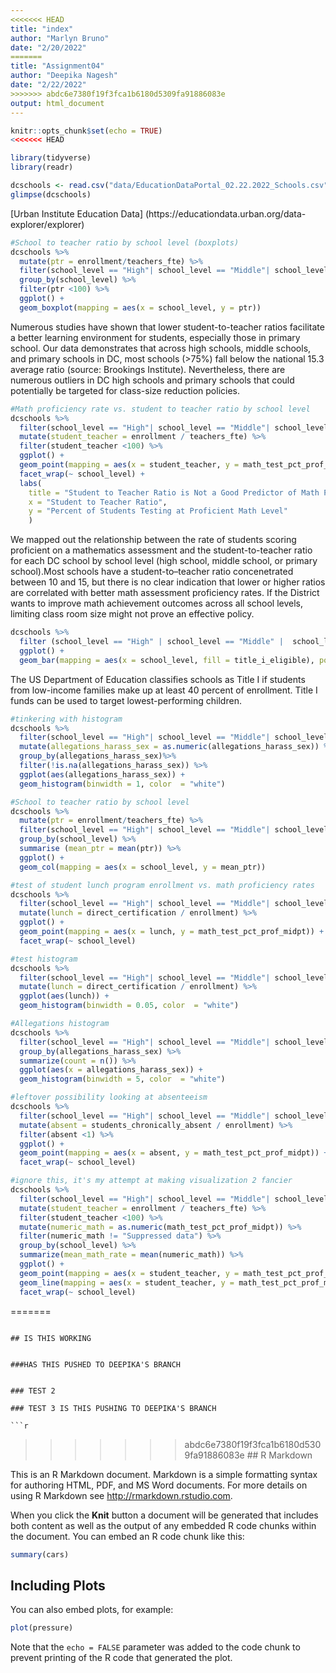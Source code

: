 ```yaml
---
<<<<<<< HEAD
title: "index"
author: "Marlyn Bruno"
date: "2/20/2022"
=======
title: "Assignment04"
author: "Deepika Nagesh"
date: "2/22/2022"
>>>>>>> abdc6e7380f19f3fca1b6180d5309fa91886083e
output: html_document
---
```


```r
knitr::opts_chunk$set(echo = TRUE)
<<<<<<< HEAD

library(tidyverse)
library(readr)

dcschools <- read.csv("data/EducationDataPortal_02.22.2022_Schools.csv", stringsAsFactor = F)
glimpse(dcschools)

```

[Urban Institute Education Data] (https://educationdata.urban.org/data-explorer/explorer)

``` r

#School to teacher ratio by school level (boxplots)
dcschools %>%
  mutate(ptr = enrollment/teachers_fte) %>%
  filter(school_level == "High"| school_level == "Middle"| school_level =="Primary") %>%
  group_by(school_level) %>%
  filter(ptr <100) %>%
  ggplot() +
  geom_boxplot(mapping = aes(x = school_level, y = ptr))

```
Numerous studies have shown that lower student-to-teacher ratios facilitate a better learning environment for students, especially those in primary school. Our data demonstrates that across high schools, middle schools, and primary schools in DC, most schools (>75%) fall below the national 15.3 average ratio (source: Brookings Institute). Nevertheless, there are numerous outliers in DC high schools and primary schools that could potentially be targeted for class-size reduction policies. 

``` r

#Math proficiency rate vs. student to teacher ratio by school level
dcschools %>%
  filter(school_level == "High"| school_level == "Middle"| school_level =="Primary") %>%
  mutate(student_teacher = enrollment / teachers_fte) %>%
  filter(student_teacher <100) %>%
  ggplot() +
  geom_point(mapping = aes(x = student_teacher, y = math_test_pct_prof_midpt), alpha = 0.5, color = "red") +
  facet_wrap(~ school_level) +
  labs(
    title = "Student to Teacher Ratio is Not a Good Predictor of Math Proficiency Rates",
    x = "Student to Teacher Ratio",
    y = "Percent of Students Testing at Proficient Math Level"
    ) 


```
We mapped out the relationship between the rate of students scoring proficient on a mathematics assessment and the student-to-teacher ratio for each DC school by school level (high school, middle school, or primary school).Most schools have a student-to--teacher ratio concenetrated between 10 and 15, but there is no clear indication that lower or higher ratios are correlated with better math assessment proficiency rates. If the District wants to improve math achievement outcomes across all school levels, limiting class room size might not prove an effective policy. 

``` r

dcschools %>%
  filter (school_level == "High" | school_level == "Middle" |  school_level == "Primary") %>%
  ggplot() +
  geom_bar(mapping = aes(x = school_level, fill = title_i_eligible), position = "fill")

```
The US Department of Education classifies schools as Title I if students from low-income families make up at least 40 percent of enrollment. Title I funds can be used to target lowest-performing children.
``` r

#tinkering with histogram 
dcschools %>%
  filter(school_level == "High"| school_level == "Middle"| school_level =="Primary") %>%
  mutate(allegations_harass_sex = as.numeric(allegations_harass_sex)) %>%
  group_by(allegations_harass_sex)%>%
  filter(!is.na(allegations_harass_sex)) %>%
  ggplot(aes(allegations_harass_sex)) +
  geom_histogram(binwidth = 1, color  = "white")

```

``` r

#School to teacher ratio by school level 
dcschools %>%
  mutate(ptr = enrollment/teachers_fte) %>%
  filter(school_level == "High"| school_level == "Middle"| school_level =="Primary") %>%
  group_by(school_level) %>%
  summarise (mean_ptr = mean(ptr)) %>%
  ggplot() +
  geom_col(mapping = aes(x = school_level, y = mean_ptr))

#test of student lunch program enrollment vs. math proficiency rates
dcschools %>%
  filter(school_level == "High"| school_level == "Middle"| school_level =="Primary") %>%
  mutate(lunch = direct_certification / enrollment) %>%
  ggplot() +
  geom_point(mapping = aes(x = lunch, y = math_test_pct_prof_midpt)) +
  facet_wrap(~ school_level) 

#test histogram
dcschools %>%
  filter(school_level == "High"| school_level == "Middle"| school_level =="Primary") %>%
  mutate(lunch = direct_certification / enrollment) %>%
  ggplot(aes(lunch)) +
  geom_histogram(binwidth = 0.05, color  = "white")

#Allegations histogram 
dcschools %>%
  filter(school_level == "High"| school_level == "Middle"| school_level =="Primary") %>%
  group_by(allegations_harass_sex) %>%
  summarize(count = n()) %>%
  ggplot(aes(x = allegations_harass_sex)) +
  geom_histogram(binwidth = 5, color  = "white")

#leftover possibility looking at absenteeism 
dcschools %>%
  filter(school_level == "High"| school_level == "Middle"| school_level =="Primary") %>%
  mutate(absent = students_chronically_absent / enrollment) %>%
  filter(absent <1) %>%
  ggplot() +
  geom_point(mapping = aes(x = absent, y = math_test_pct_prof_midpt)) +
  facet_wrap(~ school_level)

#ignore this, it's my attempt at making visualization 2 fancier
dcschools %>%
  filter(school_level == "High"| school_level == "Middle"| school_level =="Primary") %>%
  mutate(student_teacher = enrollment / teachers_fte) %>%
  filter(student_teacher <100) %>%
  mutate(numeric_math = as.numeric(math_test_pct_prof_midpt)) %>%
  filter(numeric_math != "Suppressed data") %>%
  group_by(school_level) %>%
  summarize(mean_math_rate = mean(numeric_math)) %>%
  ggplot() +
  geom_point(mapping = aes(x = student_teacher, y = math_test_pct_prof_midpt)) +
  geom_line(mapping = aes(x = student_teacher, y = math_test_pct_prof_midpt)) +
  facet_wrap(~ school_level) 

```

=======
```

## IS THIS WORKING 


###HAS THIS PUSHED TO DEEPIKA'S BRANCH


### TEST 2

### TEST 3 IS THIS PUSHING TO DEEPIKA'S BRANCH

```r

```
>>>>>>> abdc6e7380f19f3fca1b6180d5309fa91886083e
## R Markdown

This is an R Markdown document. Markdown is a simple formatting syntax for authoring HTML, PDF, and MS Word documents. For more details on using R Markdown see <http://rmarkdown.rstudio.com>.

When you click the **Knit** button a document will be generated that includes both content as well as the output of any embedded R code chunks within the document. You can embed an R code chunk like this:

```r
summary(cars)
```

## Including Plots

You can also embed plots, for example:

```r
plot(pressure)
```

Note that the `echo = FALSE` parameter was added to the code chunk to prevent printing of the R code that generated the plot.
